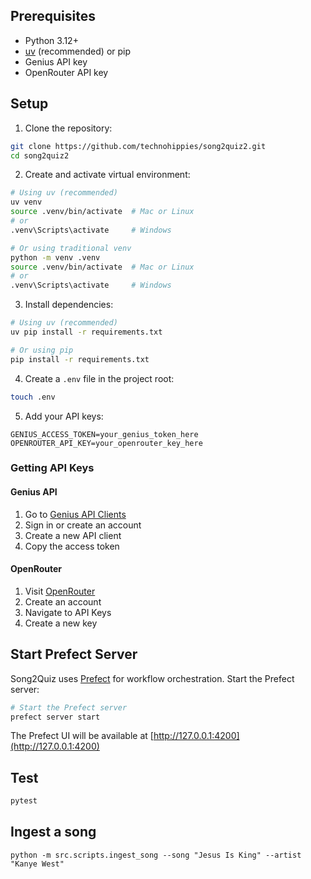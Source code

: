 ## Prerequisites

- Python 3.12+
- [uv](https://github.com/astral-sh/uv) (recommended) or pip
- Genius API key 
- OpenRouter API key 

## Setup

1. Clone the repository:
```bash
git clone https://github.com/technohippies/song2quiz2.git
cd song2quiz2
```

2. Create and activate virtual environment:
```bash
# Using uv (recommended)
uv venv
source .venv/bin/activate  # Mac or Linux
# or
.venv\Scripts\activate     # Windows

# Or using traditional venv
python -m venv .venv
source .venv/bin/activate  # Mac or Linux
# or
.venv\Scripts\activate     # Windows
```

3. Install dependencies:
```bash
# Using uv (recommended)
uv pip install -r requirements.txt

# Or using pip
pip install -r requirements.txt
```

4. Create a `.env` file in the project root:
```bash
touch .env
```

5. Add your API keys:
```env
GENIUS_ACCESS_TOKEN=your_genius_token_here
OPENROUTER_API_KEY=your_openrouter_key_here
```

### Getting API Keys

#### Genius API
1. Go to [Genius API Clients](https://genius.com/api-clients)
2. Sign in or create an account
3. Create a new API client
4. Copy the access token

#### OpenRouter
1. Visit [OpenRouter](https://openrouter.ai/)
2. Create an account
3. Navigate to API Keys
4. Create a new key

## Start Prefect Server

Song2Quiz uses [Prefect](https://www.prefect.io/) for workflow orchestration. Start the Prefect server:

```bash
# Start the Prefect server
prefect server start
```
The Prefect UI will be available at [http://127.0.0.1:4200](http://127.0.0.1:4200)


## Test

```bash
pytest
```

## Ingest a song
```
python -m src.scripts.ingest_song --song "Jesus Is King" --artist "Kanye West"
```
